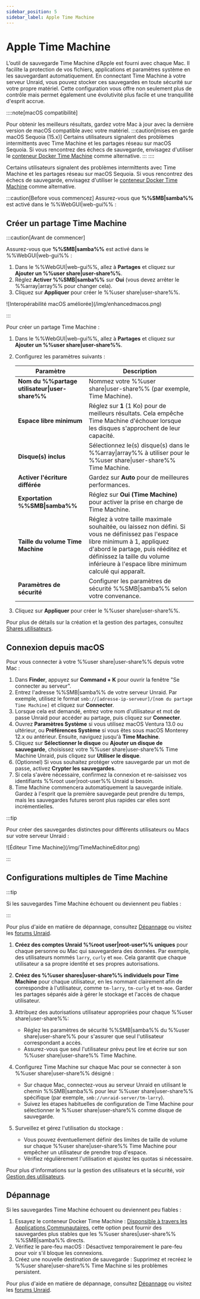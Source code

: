 ```yaml
---
sidebar_position: 5
sidebar_label: Apple Time Machine
---
```



# Apple Time Machine

L’outil de sauvegarde Time Machine d’Apple est fourni avec chaque Mac. Il facilite la protection de vos fichiers, applications et paramètres système en les sauvegardant automatiquement. En connectant Time Machine à votre serveur Unraid, vous pouvez stocker ces sauvegardes en toute sécurité sur votre propre matériel. Cette configuration vous offre non seulement plus de contrôle mais permet également une évolutivité plus facile et une tranquillité d'esprit accrue.

::::note[macOS compatibilité]

Pour obtenir les meilleurs résultats, gardez votre Mac à jour avec la dernière version de macOS compatible avec votre matériel.
:::caution[mises en garde macOS Sequoia (15.x)]
Certains utilisateurs signalent des problèmes intermittents avec Time Machine et les partages réseau sur macOS Sequoia. Si vous rencontrez des échecs de sauvegarde, envisagez d'utiliser le [conteneur Docker Time Machine](https://unraid.net/community/apps?q=time+machine#r) comme alternative.
:::
::::

Certains utilisateurs signalent des problèmes intermittents avec Time Machine et les partages réseau sur macOS Sequoia. Si vous rencontrez des échecs de sauvegarde, envisagez d'utiliser le [conteneur Docker Time Machine](https://unraid.net/community/apps?q=time+machine#r) comme alternative.

:::caution[Before vous commencez]
Assurez-vous que **%%SMB|samba%%** est activé dans le %%WebGUI|web-gui%% :

## Créer un partage Time Machine

:::caution[Avant de commencer]

Assurez-vous que **%%SMB|samba%%** est activé dans le %%WebGUI|web-gui%% :

1. Dans le %%WebGUI|web-gui%%, allez à **Partages** et cliquez sur **Ajouter un %%user share|user-share%%**.
2. Réglez **Activer %%SMB|samba%%** sur **Oui** (vous devez arrêter le %%array&#124;array%% pour changer cela).
3. Cliquez sur **Appliquer** pour créer le %%user share|user-share%%.

<div style={{ margin: 'auto', maxWidth: '600px', display: 'flex', flexDirection: 'column', alignItems: 'center' }}>
  ![Interopérabilité macOS améliorée](/img/enhancedmacos.png)
</div>

:::

Pour créer un partage Time Machine :

1. Dans le %%WebGUI|web-gui%%, allez à **Partages** et cliquez sur **Ajouter un %%user share|user-share%%**.

2. Configurez les paramètres suivants :

   | Paramètre                                      | Description                                                                                                                                                                                                                                                    |
   | ---------------------------------------------- | -------------------------------------------------------------------------------------------------------------------------------------------------------------------------------------------------------------------------------------------------------------- |
   | **Nom du %%partage utilisateur\|user-share%%** | Nommez votre %%user share\|user-share%% (par exemple, Time Machine).                                                                                                                                                                                           |
   | **Espace libre minimum**                       | Réglez sur **1** (1 Ko) pour de meilleurs résultats. Cela empêche Time Machine d'échouer lorsque les disques s'approchent de leur capacité.                                                                                                                    |
   | **Disque(s) inclus**                           | Sélectionnez le(s) disque(s) dans le %%array\|array%% à utiliser pour le %%user share\|user-share%% Time Machine.                                                                                                                                              |
   | **Activer l'écriture différée**                | Gardez sur **Auto** pour de meilleures performances.                                                                                                                                                                                                           |
   | **Exportation %%SMB\|samba%%**                 | Réglez sur **Oui (Time Machine)** pour activer la prise en charge de Time Machine.                                                                                                                                                                             |
   | **Taille du volume Time Machine**              | Réglez à votre taille maximale souhaitée, ou laissez non défini. Si vous ne définissez pas l'espace libre minimum à 1, appliquez d'abord le partage, puis rééditez et définissez la taille du volume inférieure à l'espace libre minimum calculé qui apparaît. |
   | **Paramètres de sécurité**                     | Configurer les paramètres de sécurité %%SMB\|samba%% selon votre convenance.                                                                                                                                                                                   |

3. Cliquez sur **Appliquer** pour créer le %%user share|user-share%%.

Pour plus de détails sur la création et la gestion des partages, consultez [Shares utilisateurs](./shares.mdx).

## Connexion depuis macOS

Pour vous connecter à votre %%user share|user-share%% depuis votre Mac :

1. Dans **Finder**, appuyez sur **Command + K** pour ouvrir la fenêtre "Se connecter au serveur".
2. Entrez l'adresse %%SMB|samba%% de votre serveur Unraid. Par exemple, utilisez le format `smb://[adresse-ip-serveur]/[nom du partage Time Machine]` et cliquez sur **Connecter**.
3. Lorsque cela est demandé, entrez votre nom d'utilisateur et mot de passe Unraid pour accéder au partage, puis cliquez sur **Connecter**.
4. Ouvrez **Paramètres Système** si vous utilisez macOS Ventura 13.0 ou ultérieur, ou **Préférences Système** si vous êtes sous macOS Monterey 12.x ou antérieur. Ensuite, naviguez jusqu'à **Time Machine**.
5. Cliquez sur **Sélectionner le disque** ou **Ajouter un disque de sauvegarde**, choisissez votre %%user share&#124;user-share%% Time Machine Unraid, puis cliquez sur **Utiliser le disque**.
6. (Optionnel) Si vous souhaitez protéger votre sauvegarde par un mot de passe, activez **Crypter les sauvegardes**.
7. Si cela s'avère nécessaire, confirmez la connexion et re-saisissez vos identifiants %%root user|root-user%% Unraid si besoin.
8. Time Machine commencera automatiquement la sauvegarde initiale. Gardez à l'esprit que la première sauvegarde peut prendre du temps, mais les sauvegardes futures seront plus rapides car elles sont incrémentielles.

:::tip

Pour créer des sauvegardes distinctes pour différents utilisateurs ou Macs sur votre serveur Unraid :

<div style={{ margin: 'auto', maxWidth: '600px', display: 'flex', flexDirection: 'column', alignItems: 'center' }}>
  ![Éditeur Time Machine](/img/TimeMachineEditor.png)
</div>

:::

## Configurations multiples de Time Machine

:::tip

Si les sauvegardes Time Machine échouent ou deviennent peu fiables :

:::

Pour plus d'aide en matière de dépannage, consultez [Dépannage](../../troubleshooting/troubleshooting.mdx) ou visitez les [forums Unraid](https://forums.unraid.net/).

1. **Créez des comptes Unraid %%root user|root-user%% uniques** pour chaque personne ou Mac qui sauvegardera des données. Par exemple, des utilisateurs nommés `larry`, `curly` et `moe`. Cela garantit que chaque utilisateur a sa propre identité et ses propres autorisations.

2. **Créez des %%user shares|user-share%% individuels pour Time Machine** pour chaque utilisateur, en les nommant clairement afin de correspondre à l'utilisateur, comme `tm-larry`, `tm-curly` et `tm-moe`. Garder les partages séparés aide à gérer le stockage et l'accès de chaque utilisateur.

3. Attribuez des autorisations utilisateur appropriées pour chaque %%user share|user-share%%:
   - Réglez les paramètres de sécurité %%SMB|samba%% du %%user share|user-share%% pour s'assurer que seul l'utilisateur correspondant a accès.
   - Assurez-vous que seul l'utilisateur prévu peut lire et écrire sur son %%user share|user-share%% Time Machine.

4. Configurez Time Machine sur chaque Mac pour se connecter à son %%user share|user-share%% désigné :
   - Sur chaque Mac, connectez-vous au serveur Unraid en utilisant le chemin %%SMB|samba%% pour leur %%user share|user-share%% spécifique (par exemple, `smb://unraid-server/tm-larry`).
   - Suivez les étapes habituelles de configuration de Time Machine pour sélectionner le %%user share|user-share%% comme disque de sauvegarde.

5. Surveillez et gérez l'utilisation du stockage :
   - Vous pouvez éventuellement définir des limites de taille de volume sur chaque %%user share|user-share%% Time Machine pour empêcher un utilisateur de prendre trop d'espace.
   - Vérifiez régulièrement l'utilisation et ajustez les quotas si nécessaire.

Pour plus d'informations sur la gestion des utilisateurs et la sécurité, voir [Gestion des utilisateurs](../../system-administration/secure-your-server/user-management.mdx).

## Dépannage

Si les sauvegardes Time Machine échouent ou deviennent peu fiables :

1. Essayez le conteneur Docker Time Machine : [Disponsible à travers les Applications Communautaires](https://unraid.net/community/apps?q=time+machine#r), cette option peut fournir des sauvegardes plus stables que les %%user shares|user-share%% %%SMB|samba%% directs.
2. Vérifiez le pare-feu macOS : Désactivez temporairement le pare-feu pour voir s'il bloque les connexions.
3. Créez une nouvelle destination de sauvegarde : Supprimez et recréez le %%user share|user-share%% Time Machine si les problèmes persistent.

Pour plus d'aide en matière de dépannage, consultez [Dépannage](../../troubleshooting/troubleshooting.mdx) ou visitez les [forums Unraid](https://forums.unraid.net/).
